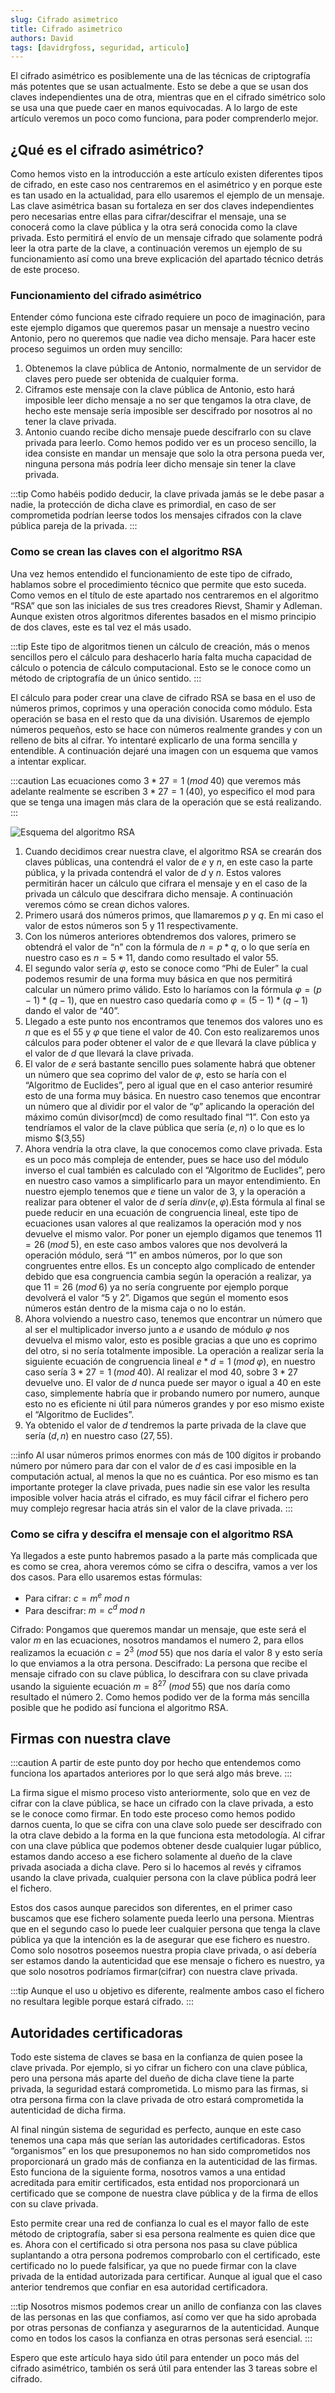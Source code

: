 ```yaml
---
slug: Cifrado asimetrico
title: Cifrado asimetrico
authors: David
tags: [davidrgfoss, seguridad, articulo]
---
```


El cifrado asimétrico es posiblemente una de las técnicas de criptografía más potentes que se usan actualmente. Esto se debe a que se usan dos claves independientes una de otra, mientras que en el cifrado simétrico solo se usa una que puede caer en manos equivocadas. A lo largo de este artículo veremos un poco como funciona, para poder comprenderlo mejor.

## ¿Qué es el cifrado asimétrico?

Como hemos visto en la introducción a este artículo existen diferentes tipos de cifrado, en este caso nos centraremos en el asimétrico y en porque este es tan usado en la actualidad, para ello usaremos el ejemplo de un mensaje.
Las clave asimétrica basan su fortaleza en ser dos claves independientes pero necesarias entre ellas para cifrar/descifrar el mensaje, una se conocerá como la clave pública y la otra será conocida como la clave privada. Esto permitirá el envío de un mensaje cifrado que solamente podrá leer la otra parte de la clave, a continuación veremos un ejemplo de su funcionamiento así como una breve explicación del apartado técnico detrás de este proceso.

<!--truncate-->

### Funcionamiento del cifrado asimétrico

Entender cómo funciona este cifrado requiere un poco de imaginación, para este ejemplo digamos que queremos pasar un mensaje a nuestro vecino Antonio, pero no queremos que nadie vea dicho mensaje. Para hacer este proceso seguimos un orden muy sencillo:

1. Obtenemos la clave pública de Antonio, normalmente de un servidor de claves pero puede ser obtenida de cualquier forma.
2. Ciframos este mensaje con la clave pública de Antonio, esto hará imposible leer dicho mensaje a no ser que tengamos la otra clave, de hecho este mensaje sería imposible ser descifrado por nosotros al no tener la clave privada.
3. Antonio cuando recibe dicho mensaje puede descifrarlo con su clave privada para leerlo.
Como hemos podido ver es un proceso sencillo, la idea consiste en mandar un mensaje que solo la otra persona pueda ver, ninguna persona más podría leer dicho mensaje sin tener la clave privada. 

:::tip
Como habéis podido deducir, la clave privada jamás se le debe pasar a nadie, la protección de dicha clave es primordial, en caso de ser comprometida podrían leerse todos los mensajes cifrados con la clave pública pareja de la privada.
:::

### Como se crean las claves con el algoritmo RSA

Una vez hemos entendido el funcionamiento de este tipo de cifrado, hablamos sobre el procedimiento técnico que permite que esto suceda. Como vemos en el título de este apartado nos centraremos en el algoritmo “RSA” que son las iniciales de sus tres creadores Rievst, Shamir y Adleman. Aunque existen otros algoritmos diferentes basados en el mismo principio de dos claves, este es tal vez el más usado.

:::tip
Este tipo de algoritmos tienen un cálculo de creación, más o menos sencillos pero el cálculo para deshacerlo haría falta mucha capacidad de cálculo o potencia de cálculo computacional. Esto se le conoce como un método de criptografía de un único sentido.
:::

El cálculo para poder crear una clave de cifrado RSA se basa en el uso de números primos, coprimos y una operación conocida como módulo. Esta operación se basa en el resto que da una división. Usaremos de ejemplo números pequeños, esto se hace con números realmente grandes y con un relleno de bits al cifrar. Yo intentaré explicarlo de una forma sencilla y entendible. A continuación dejaré una imagen con un esquema que vamos a intentar explicar.

:::caution
Las ecuaciones como $3*27=1\;(mod\;40)$ que veremos más adelante realmente se escriben $3*27=1\;(40)$, yo especifico el mod para que se tenga una imagen más clara de la operación que se está realizando.
:::

![Esquema del algoritmo RSA](./rsa_algoritmo-1.jpg)

1. Cuando decidimos crear nuestra clave, el algoritmo RSA se crearán dos claves públicas, una contendrá el valor de $e$ y $n$, en este caso la parte pública, y la privada contendrá el valor de $d$ y $n$. Estos valores permitirán hacer un cálculo que cifrara el mensaje y en el caso de la privada un cálculo que descifrara dicho mensaje. A continuación veremos cómo se crean dichos valores.
2. Primero usará dos números primos, que llamaremos $p$ y $q$. En mi caso el valor de estos números son 5 y 11 respectivamente.
3. Con los números anteriores obtendremos dos valores, primero se obtendrá el valor de “n” con la fórmula de $n=p*q$, o lo que sería en nuestro caso es $n=5*11$, dando como resultado el valor 55.
4. El segundo valor sería $φ$, esto se conoce como “Phi de Euler” la cual podemos resumir de una forma muy básica en que nos permitirá calcular un número primo válido. Esto lo haríamos con la fórmula $φ=(p-1)*(q-1)$, que en nuestro caso quedaría como $φ=(5-1)*(q-1)$ dando el valor de “40”.
5. Llegado a este punto nos encontramos que tenemos dos valores uno es $n$ que es el 55 y $φ$ que tiene el valor de 40. Con esto realizaremos unos cálculos para poder obtener el valor de $e$ que llevará la clave pública y el valor de $d$ que llevará la clave privada. 
6. El valor de $e$ será bastante sencillo pues solamente habrá que obtener un número que sea coprimo del valor de $φ$, esto se haría con el “Algoritmo de Euclides”, pero al igual que en el caso anterior resumiré esto de una forma muy básica. En nuestro caso tenemos que encontrar un número que al dividir por el valor de “φ” aplicando la operación del máximo común divisor(mcd) de como resultado final “1”. Con esto ya tendríamos el valor de la clave pública que sería $(e,n)$ o lo que es lo mismo $(3,55)
7. Ahora vendría la otra clave, la que conocemos como clave privada. Esta es un poco más compleja de entender, pues se hace uso del módulo inverso el cual también es calculado con el “Algoritmo de Euclides”, pero en nuestro caso vamos a simplificarlo para un mayor entendimiento. En nuestro ejemplo tenemos que $e$ tiene un valor de 3, y la operación a realizar para obtener el valor de $d$ sería $d inv (e,φ)$.Esta fórmula al final se puede reducir en una ecuación de congruencia lineal, este tipo de ecuaciones usan valores al que realizamos la operación mod y nos devuelve el mismo valor. Por poner un ejemplo digamos que tenemos $11=26\;(mod\;5)$, en este caso ambos valores que nos devolverá la operación módulo, será “1” en ambos números, por lo que son congruentes entre ellos. Es un concepto algo complicado de entender debido que esa congruencia cambia según la operación a realizar, ya que $11=26\;(mod\;6)$ ya no sería congruente por ejemplo porque devolverá el valor “5 y 2”. Digamos que según el momento esos números están dentro de la misma caja o no lo están.
8. Ahora volviendo a nuestro caso, tenemos que encontrar un número que al ser el multiplicador inverso junto a $e$ usando de módulo $φ$ nos devuelva el mismo valor, esto es posible gracias a que uno es coprimo del otro, si no sería totalmente imposible. La operación a realizar sería la siguiente ecuación de congruencia lineal $e*d=1\;(mod\;φ)$, en nuestro caso sería $3*27=1\;(mod\;40)$. Al realizar el mod 40, sobre $3*27$ devuelve uno. El valor de $d$ nunca puede ser mayor o igual a 40 en este caso, simplemente habría que ir probando numero por numero, aunque esto no es eficiente ni útil para números grandes y por eso mismo existe el “Algoritmo de Euclides”.
9. Ya obtenido el valor de $d$ tendremos la parte privada de la clave que sería $(d,n)$ en nuestro caso $(27,55)$.

:::info
Al usar números primos enormes con más de 100 dígitos ir probando número por número para dar con el valor de $d$ es casi imposible en la computación actual, al menos la que no es cuántica. Por eso mismo es tan importante proteger la clave privada, pues nadie sin ese valor les resulta imposible volver hacia atrás el cifrado, es muy fácil cifrar el fichero pero muy complejo regresar hacia atrás sin el valor de la clave privada.
:::

### Como se cifra y descifra el mensaje con el algoritmo RSA

Ya llegados a este punto habremos pasado a la parte más complicada que es como se crea, ahora veremos cómo se cifra o descifra, vamos a ver los dos casos. Para ello usaremos estas fórmulas:

* Para cifrar: $c=m^e\;mod\;n$
* Para descifrar: $m=c^d\;mod\;n$

Cifrado: Pongamos que queremos mandar un mensaje, que este será el valor $m$ en las ecuaciones, nosotros mandamos el numero 2, para ellos realizamos la ecuación $c=2^3\;(mod\;55)$ que nos daría el valor 8 y esto sería lo que enviamos a la otra persona.
Descifrado: La persona que recibe el mensaje cifrado con su clave pública, lo descifrara con su clave privada usando la siguiente ecuación $m=8^27\;(mod\;55)$ que nos daría como resultado el número 2.
Como hemos podido ver de la forma más sencilla posible que he podido así funciona el algoritmo RSA.

## Firmas con nuestra clave

:::caution
A partir de este punto doy por hecho que entendemos como funciona los apartados anteriores por lo que será algo más breve.
:::

La firma sigue el mismo proceso visto anteriormente, solo que en vez de cifrar con la clave pública, se hace un cifrado con la clave privada, a esto se le conoce como firmar. En todo este proceso como hemos podido darnos cuenta, lo que se cifra con una clave solo puede ser descifrado con la otra clave debido a la forma en la que funciona esta metodología. Al cifrar con una clave pública que podemos obtener desde cualquier lugar público, estamos dando acceso a ese fichero solamente al dueño de la clave privada asociada a dicha clave. Pero si lo hacemos al revés y ciframos usando la clave privada, cualquier persona con la clave pública podrá leer el fichero.

Estos dos casos aunque parecidos son diferentes, en el primer caso buscamos que ese fichero solamente pueda leerlo una persona. Mientras que en el segundo caso lo puede leer cualquier persona que tenga la clave pública ya que la intención es la de asegurar que ese fichero es nuestro. Como solo nosotros poseemos nuestra propia clave privada, o así debería ser estamos dando la autenticidad que ese mensaje o fichero es nuestro, ya que solo nosotros podríamos firmar(cifrar) con nuestra clave privada.

:::tip
Aunque el uso u objetivo es diferente, realmente ambos caso el fichero no resultara legible porque estará cifrado.
:::

## Autoridades certificadoras

Todo este sistema de claves se basa en la confianza de quien posee la clave privada. Por ejemplo, si yo cifrar un fichero con una clave pública, pero una persona más aparte del dueño de dicha clave tiene la parte privada, la seguridad estará comprometida. Lo mismo para las firmas, si otra persona firma con la clave privada de otro estará comprometida la autenticidad de dicha firma.

Al final ningún sistema de seguridad es perfecto, aunque en este caso tenemos una capa más que serían las autoridades certificadoras. Estos “organismos” en los que presuponemos no han sido comprometidos nos proporcionará un grado más de confianza en la autenticidad de las firmas.
Esto funciona de la siguiente forma, nosotros vamos a una entidad acreditada para emitir certificados, esta entidad nos proporcionará un certificado que se compone de nuestra clave pública y de la firma de ellos con su clave privada. 

Esto permite crear una red de confianza lo cual es el mayor fallo de este método de criptografía, saber si esa persona realmente es quien dice que es. Ahora con el certificado si otra persona nos pasa su clave pública suplantando a otra persona podremos comprobarlo con el certificado, este certificado no lo puede falsificar, ya que no puede firmar con la clave privada de la entidad autorizada para certificar. Aunque al igual que el caso anterior tendremos que confiar en esa autoridad certificadora.

:::tip
Nosotros mismos podemos crear un anillo de confianza con las claves de las personas en las que confiamos, así como ver que ha sido aprobada por otras personas de confianza y asegurarnos de la autenticidad. Aunque como en todos los casos la confianza en otras personas será esencial.
:::

Espero que este artículo haya sido útil para entender un poco más del cifrado asimétrico, también os será útil para entender las 3 tareas sobre el cifrado.